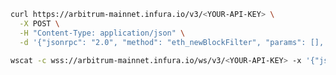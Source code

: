 
<Tabs>
  <TabItem value="curl">

```bash
curl https://arbitrum-mainnet.infura.io/v3/<YOUR-API-KEY> \
  -X POST \
  -H "Content-Type: application/json" \
  -d '{"jsonrpc": "2.0", "method": "eth_newBlockFilter", "params": [], "id": 1}'
```

  </TabItem>
  <TabItem value="WSS">

```bash
wscat -c wss://arbitrum-mainnet.infura.io/ws/v3/<YOUR-API-KEY> -x '{"jsonrpc": "2.0", "method": "eth_newBlockFilter", "params": [], "id": 1}'
```

  </TabItem>
</Tabs>
